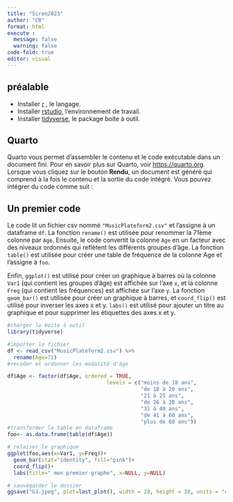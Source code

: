 ```yaml
---
title: "Siren2023"
author: "CB"
format: html
execute :
  message: false
  warning: false
code-fold: true
editor: visual
---
```


## préalable

* Installer [r](https://cran.r-project.org/) , le langage.
* Installer [rstudio](https://posit.co/download/rstudio-desktop/), l'environnement de travail.
* Installer [tidyverse](https://www.tidyverse.org/packages/), le package boite à outil.

## Quarto

Quarto vous permet d'assembler le contenu et le code exécutable dans un document fini. Pour en savoir plus sur Quarto, voir <https://quarto.org>. Lorsque vous cliquez sur le bouton **Rendu**, un document est généré qui comprend à la fois le contenu et la sortie du code intégré. Vous pouvez intégrer du code comme suit :

## Un premier code

Le code lit un fichier csv nommé `"MusicPlateform2.csv"` et l'assigne à un dataframe `df`. La fonction `rename()` est utilisée pour renommer la 71ème colonne par `Age`. Ensuite, le code convertit la colonne `Age` en un facteur avec des niveaux ordonnés qui reflètent les différents groupes d'âge. La fonction `table()` est utilisée pour créer une table de fréquence de la colonne Age et l'assigne à `foo`.

Enfin, `ggplot()` est utilisé pour créer un graphique à barres où la colonne `Var1` (qui contient les groupes d'âge) est affichée sur l'axe `x`, et la colonne `Freq` (qui contient les fréquences) est affichée sur l'axe `y`. La fonction `geom_bar()` est utilisée pour créer un graphique à barres, et `coord_flip()` est utilisé pour inverser les axes x et y. `labs()` est utilisé pour ajouter un titre au graphique et pour supprimer les étiquettes des axes x et y.

```r
#charger la boite à outil
library(tidyverse)

#importer le fichier 
df <- read_csv("MusicPlateform2.csv") %>%
  rename(Age=71)
#recoder et ordonner les modalité d'âge

df$Age <- factor(df$Age, ordered = TRUE, 
                                levels = c("moins de 18 ans", 
                                           "de 18 à 20 ans", 
                                           "21 à 25 ans", 
                                           "de 26 à 30 ans", 
                                           "31 à 40 ans",
                                           "de 41 à 60 ans",
                                           "plus de 60 ans"))
#transformer la table en dataframe
foo<- as.data.frame(table(df$Age))

# relaiser le graphique
ggplot(foo,aes(x=Var1, y=Freq))+
  geom_bar(stat="identity", fill="pink")+
  coord_flip()+
  labs(title=" mon premier graphe", x=NULL, y=NULL)

# sauvegarder le dossier 
ggsave("G1.jpeg", plot=last_plot(), width = 28, height = 20, units = "cm")

```
